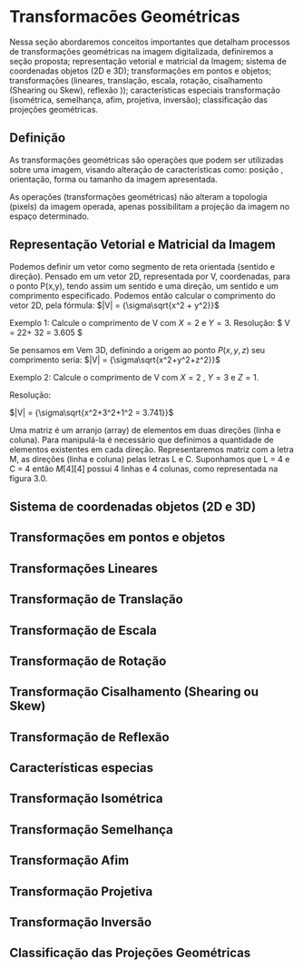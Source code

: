 # Transformacões Geométricas
Nessa seção abordaremos conceitos importantes que detalham  processos de transformações geométricas na imagem digitalizada, definiremos a seção proposta; representação vetorial e matricial da Imagem;  sistema de coordenadas objetos (2D e 3D); transformações em pontos e objetos; transformações (lineares, translação, escala,  rotação, cisalhamento (Shearing ou Skew), reflexão )); características especiais transformação (isométrica, semelhança, afim, projetiva, inversão); classificação das projeções geométricas.

## Definição
As transformações geométricas são operações que podem ser utilizadas sobre uma imagem, visando alteração de características como: posição , orientação, forma ou tamanho da imagem apresentada.

As operações  (transformações geométricas) não alteram a topologia (pixels) da imagem operada, apenas possibilitam a projeção da imagem no espaço determinado.


## Representação Vetorial e Matricial da Imagem

Podemos definir um vetor como segmento de reta orientada (sentido  e direção). Pensado  em um vetor 2D, representada por V, coordenadas, para o ponto P(x,y), tendo assim um sentido e uma direção, um sentido e um comprimento especificado.
Podemos então calcular o comprimento do vetor 2D, pela fórmula:
$|V| = {\sigma\sqrt{x^2 + y^2}}$

Exemplo 1: Calcule o comprimento de V com $X=2$ e $Y=3$.
Resolução:
$ V = 22+ 32 = 3.605 $

Se pensamos em Vem 3D, definindo a origem ao ponto $P(x,y, z)$ seu comprimento seria:
$|V| = {\sigma\sqrt{x^2+y^2+z^2}}$

Exemplo 2: Calcule o comprimento de V com $X=2$ , $Y=3$ e $Z=1$.

Resolução:

$|V| = {\sigma\sqrt{x^2+3^2+1^2 = 3.741}}$

Uma matriz é um arranjo (array) de elementos em duas direções (linha e coluna). Para manipulá-la é necessário que definimos a quantidade de elementos existentes em cada direção.
Representaremos matriz com a letra M, as direções (linha e coluna) pelas letras L e C. 
Suponhamos que L  = 4 e C = 4 então $M[4][4]$ possui 4 linhas e 4 colunas, como representada na figura 3.0.



## Sistema de coordenadas objetos (2D e 3D)

## Transformações em pontos e objetos

## Transformações Lineares

## Transformação de Translação

## Transformação de Escala

## Transformação de Rotação

## Transformação Cisalhamento (Shearing ou Skew)

## Transformação de Reflexão

## Características especias

## Transformação Isométrica

## Transformação Semelhança

## Transformação Afim

## Transformação Projetiva

## Transformação Inversão

## Classificação das Projeções Geométricas
